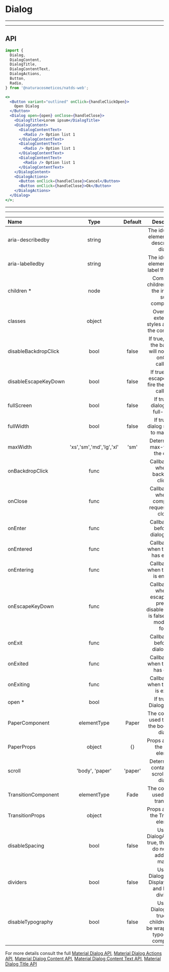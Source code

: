 
# Dialog

---

---

## API

```jsx highlight-line="2"
import {
  Dialog,
  DialogContent,
  DialogTitle,
  DialogContentText,
  DialogActions,
  Button,
  Radio,
} from '@naturacosmeticos/natds-web';

<>
  <Button variant="outlined" onClick={handleClickOpen}>
    Open Dialog
  </Button>
  <Dialog open={open} onClose={handleClose}>
    <DialogTitle>Lorem ipsum</DialogTitle>
    <DialogContent>
      <DialogContentText>
        <Radio /> Option list 1
      </DialogContentText>
      <DialogContentText>
        <Radio /> Option list 1
      </DialogContentText>
      <DialogContentText>
        <Radio /> Option list 1
      </DialogContentText>
    </DialogContent>
    <DialogActions>
      <Button onClick={handleClose}>Cancel</Button>
      <Button onClick={handleClose}>Ok</Button>
    </DialogActions>
  </Dialog>
</>;
```

---

---

| Name                 |           Type           | Default |                                            Description                                             |
| :------------------- | :----------------------: | :-----: | :------------------------------------------------------------------------------------------------: |
| aria-describedby     |          string          |         |                       The id(s) of the element(s) that describe the dialog.                        |
| aria-labelledby      |          string          |         |                         The id(s) of the element(s) that label the dialog.                         |
| children \*          |           node           |         |                      Component children, usually the included sub-components.                      |
| classes              |          object          |         |                      Override or extend the styles applied to the component.                       |
| disableBackdropClick |           bool           |  false  |                 If true, clicking the backdrop will not fire the onClose callback.                 |
| disableEscapeKeyDown |           bool           |  false  |                    If true, hitting escape will not fire the onClose callback.                     |
| fullScreen           |           bool           |  false  |                              If true, the dialog will be full-screen                               |
| fullWidth            |           bool           |  false  |                             If true, the dialog stretches to maxWidth.                             |
| maxWidth             | 'xs','sm','md','lg','xl' |  'sm'   |                               Determine the max-width of the dialog.                               |
| onBackdropClick      |           func           |         |                            Callback fired when the backdrop is clicked.                            |
| onClose              |           func           |         |                      Callback fired when the component requests to be closed.                      |
| onEnter              |           func           |         |                              Callback fired before the dialog enters.                              |
| onEntered            |           func           |         |                            Callback fired when the dialog has entered.                             |
| onEntering           |           func           |         |                            Callback fired when the dialog is entering.                             |
| onEscapeKeyDown      |           func           |         | Callback fired when the escape key is pressed, disableKeyboard is false and the modal is in focus. |
| onExit               |           func           |         |                              Callback fired before the dialog exits.                               |
| onExited             |           func           |         |                             Callback fired when the dialog has exited.                             |
| onExiting            |           func           |         |                             Callback fired when the dialog is exiting.                             |
| open \*              |           bool           |         |                                    If true, the Dialog is open.                                    |
| PaperComponent       |       elementType        |  Paper  |                        The component used to render the body of the dialog.                        |
| PaperProps           |          object          |   {}    |                                Props applied to the Paper element.                                 |
| scroll               |     'body', 'paper'      | 'paper' |                         Determine the container for scrolling the dialog.                          |
| TransitionComponent  |       elementType        |  Fade   |                               The component used for the transition.                               |
| TransitionProps      |          object          |         |                              Props applied to the Transition element.                              |
| disableSpacing       |           bool           |  false  |             Used in DialogActions. If true, the actions do not have additional margin.             |
| dividers             |           bool           |  false  |                    Used in DialogContent. Display the top and bottom dividers.                     |
| disableTypography    |           bool           |  false  |       Used in DialogTitle. If true, the children won't be wrapped by a typography component.       |

For more details consult the full [Material Dialog API](https://material-ui.com/api/dialog/), [Material Dialog Actions API](https://material-ui.com/api/dialog-actions/), [Material Dialog Content API](https://material-ui.com/api/dialog-content/), [Material Dialog Content Text API](https://material-ui.com/api/dialog-content-text/), [Material Dialog Title API](https://material-ui.com/api/dialog-title/)
